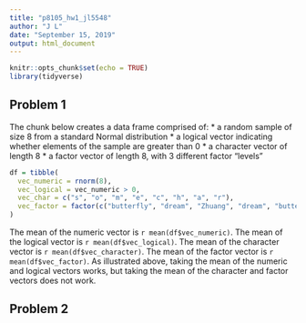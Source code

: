 ```yaml
---
title: "p8105_hw1_jl5548"
author: "J L"
date: "September 15, 2019"
output: html_document
---
```


```r
knitr::opts_chunk$set(echo = TRUE)
library(tidyverse)
```

## Problem 1

The chunk below creates a data frame comprised of:
* a random sample of size 8 from a standard Normal distribution
* a logical vector indicating whether elements of the sample are greater than 0
* a character vector of length 8
* a factor vector of length 8, with 3 different factor "levels"

```r
df = tibble(
  vec_numeric = rnorm(8),
  vec_logical = vec_numeric > 0,
  vec_char = c("s", "o", "m", "e", "c", "h", "a", "r"),
  vec_factor = factor(c("butterfly", "dream", "Zhuang", "dream", "butterfly", "dream", "Zhuang", "dream"))
)
```

The mean of the numeric vector is `r mean(df$vec_numeric)`.
The mean of the logical vector is `r mean(df$vec_logical)`.
The mean of the character vector is `r mean(df$vec_character)`.
The mean of the factor vector is `r mean(df$vec_factor)`.
As illustrated above, taking the mean of the numeric and logical vectors works, but taking the mean of the character and factor vectors does not work.


## Problem 2


```r

```

